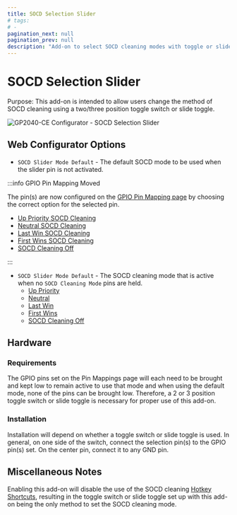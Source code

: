 ```yaml
---
title: SOCD Selection Slider
# tags:
# -
pagination_next: null
pagination_prev: null
description: "Add-on to select SOCD cleaning modes with toggle or slide switch"
---
```


# SOCD Selection Slider

Purpose: This add-on is intended to allow users change the method of SOCD cleaning using a two/three position toggle switch or slide toggle.

![GP2040-CE Configurator - SOCD Selection Slider](../assets/images/gpc-add-ons-socd-slider.png)

## Web Configurator Options

- `SOCD Slider Mode Default` - The default SOCD mode to be used when the slider pin is not activated.

:::info GPIO Pin Mapping Moved

The pin(s) are now configured on the [GPIO Pin Mapping page](../web-configurator/menu-pages/02-gpio-pin-mapping.mdx) by choosing the correct option for the selected pin.

- [Up Priority SOCD Cleaning](../hotkeys.mdx#socd-up-priority)
- [Neutral SOCD Cleaning](../hotkeys.mdx#socd-neutral)
- [Last Win SOCD Cleaning](../hotkeys.mdx#socd-last-win)
- [First Wins SOCD Cleaning](../hotkeys.mdx#socd-first-wins)
- [SOCD Cleaning Off](../hotkeys.mdx#socd-cleaning-off)

:::

- `SOCD Slider Mode Default` - The SOCD cleaning mode that is active when no `SOCD Cleaning Mode` pins are held.
  - [Up Priority](../hotkeys.mdx#socd-up-priority)
  - [Neutral](../hotkeys.mdx#socd-neutral)
  - [Last Win](../hotkeys.mdx#socd-last-win)
  - [First Wins](../hotkeys.mdx#socd-first-wins)
  - [SOCD Cleaning Off](../hotkeys.mdx#socd-cleaning-off)

## Hardware

### Requirements

The GPIO pins set on the Pin Mappings page will each need to be brought and kept low to remain active to use that mode and when using the default mode, none of the pins can be brought low. Therefore, a 2 or 3 position toggle switch or slide toggle is necessary for proper use of this add-on.

### Installation

Installation will depend on whether a toggle switch or slide toggle is used. In general, on one side of the switch, connect the selection pin(s) to the GPIO pin(s) set. On the center pin, connect it to any GND pin.

## Miscellaneous Notes

Enabling this add-on will disable the use of the SOCD cleaning [Hotkey Shortcuts](../hotkeys.mdx), resulting in the toggle switch or slide toggle set up with this add-on being the only method to set the SOCD cleaning mode.
